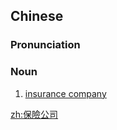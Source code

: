 {{also|保险公司}}
==Chinese==
{{zh-forms|s=保险公司|type=22}}

===Pronunciation===
{{zh-pron
|m=bǎoxiǎn gōngsī
|c=bou2 him2 gung1 si1
|cat=n
}}

===Noun===
{{zh-noun}}

# [[insurance company]]

[[zh:保險公司]]